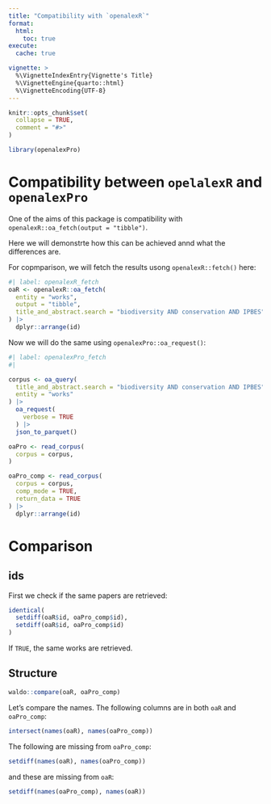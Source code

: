 ```yaml
---
title: "Compatibility with `openalexR`"
format: 
  html:
    toc: true
execute: 
  cache: true

vignette: >
  %\VignetteIndexEntry{Vignette's Title}
  %\VignetteEngine{quarto::html}
  %\VignetteEncoding{UTF-8}
---
```


```r
knitr::opts_chunk$set(
  collapse = TRUE,
  comment = "#>"
)
```

```r
library(openalexPro)
```

# Compatibility between `opelalexR` and `openalexPro`
One of the aims of this package is compatibility with `openalexR::oa_fetch(output = "tibble")`.

Here we will demonstrte how this can be achieved annd what the differences are. 

For copmparison, we will fetch the results usong `openalexR::fetch()` here:

```r
#| label: openalexR_fetch
oaR <- openalexR::oa_fetch(
  entity = "works",
  output = "tibble",
  title_and_abstract.search = "biodiversity AND conservation AND IPBES",
) |>
  dplyr::arrange(id)
```

Now we will do the same using `openalexPro::oa_request()`:
```r
#| label: openalexPro_fetch
#|

corpus <- oa_query(
  title_and_abstract.search = "biodiversity AND conservation AND IPBES",
  entity = "works"
) |>
  oa_request(
    verbose = TRUE
  ) |>
  json_to_parquet()

oaPro <- read_corpus(
  corpus = corpus,
)

oaPro_comp <- read_corpus(
  corpus = corpus,
  comp_mode = TRUE,
  return_data = TRUE
) |>
  dplyr::arrange(id)
```

# Comparison

## ids
First we check if the same papers are retrieved:

```r
identical(
  setdiff(oaR$id, oaPro_comp$id),
  setdiff(oaR$id, oaPro_comp$id)
)
```

If `TRUE`, the same works are retrieved.

## Structure

```r
waldo::compare(oaR, oaPro_comp)
```

Let's compare the names. The following columns are in both `oaR` and `oaPro_comp`:
```r
intersect(names(oaR), names(oaPro_comp))
```

The following are missing from `oaPro_comp`:
```r
setdiff(names(oaR), names(oaPro_comp))
```

and these are missing from `oaR`:
```r
setdiff(names(oaPro_comp), names(oaR))
```
